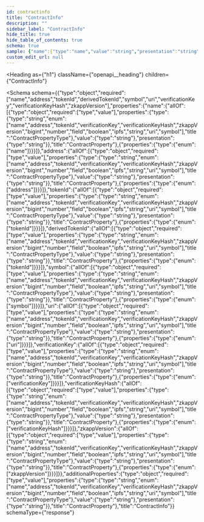 ```yaml
---
id: contractinfo
title: "ContractInfo"
description: ""
sidebar_label: "ContractInfo"
hide_title: true
hide_table_of_contents: true
schema: true
sample: {"name":{"type":"name","value":"string","presentation":"string"},"address":{"type":"address","value":"string","presentation":"string"},"tokenId":{"type":"tokenId","value":"string","presentation":"string"},"derivedTokenId":{"type":"tokenId","value":"string","presentation":"string"},"symbol":{"type":"symbol","value":"string","presentation":"string"},"uri":{"type":"uri","value":"string","presentation":"string"},"verificationKey":{"type":"verificationKey","value":"string","presentation":"string"},"verificationKeyHash":{"type":"verificationKeyHash","value":"string","presentation":"string"},"zkappVersion":{"type":"zkappVersion","value":"string","presentation":"string"}}
custom_edit_url: null
---
```



<Heading
  as={"h1"}
  className={"openapi__heading"}
  children={"ContractInfo"}
>
</Heading>





<Schema
  schema={{"type":"object","required":["name","address","tokenId","derivedTokenId","symbol","uri","verificationKey","verificationKeyHash","zkappVersion"],"properties":{"name":{"allOf":[{"type":"object","required":["type","value"],"properties":{"type":{"type":"string","enum":["name","address","tokenId","verificationKey","verificationKeyHash","zkappVersion","bigint","number","field","boolean","ipfs","string","uri","symbol"],"title":"ContractPropertyType"},"value":{"type":"string"},"presentation":{"type":"string"}},"title":"ContractProperty"},{"properties":{"type":{"enum":["name"]}}}]},"address":{"allOf":[{"type":"object","required":["type","value"],"properties":{"type":{"type":"string","enum":["name","address","tokenId","verificationKey","verificationKeyHash","zkappVersion","bigint","number","field","boolean","ipfs","string","uri","symbol"],"title":"ContractPropertyType"},"value":{"type":"string"},"presentation":{"type":"string"}},"title":"ContractProperty"},{"properties":{"type":{"enum":["address"]}}}]},"tokenId":{"allOf":[{"type":"object","required":["type","value"],"properties":{"type":{"type":"string","enum":["name","address","tokenId","verificationKey","verificationKeyHash","zkappVersion","bigint","number","field","boolean","ipfs","string","uri","symbol"],"title":"ContractPropertyType"},"value":{"type":"string"},"presentation":{"type":"string"}},"title":"ContractProperty"},{"properties":{"type":{"enum":["tokenId"]}}}]},"derivedTokenId":{"allOf":[{"type":"object","required":["type","value"],"properties":{"type":{"type":"string","enum":["name","address","tokenId","verificationKey","verificationKeyHash","zkappVersion","bigint","number","field","boolean","ipfs","string","uri","symbol"],"title":"ContractPropertyType"},"value":{"type":"string"},"presentation":{"type":"string"}},"title":"ContractProperty"},{"properties":{"type":{"enum":["tokenId"]}}}]},"symbol":{"allOf":[{"type":"object","required":["type","value"],"properties":{"type":{"type":"string","enum":["name","address","tokenId","verificationKey","verificationKeyHash","zkappVersion","bigint","number","field","boolean","ipfs","string","uri","symbol"],"title":"ContractPropertyType"},"value":{"type":"string"},"presentation":{"type":"string"}},"title":"ContractProperty"},{"properties":{"type":{"enum":["symbol"]}}}]},"uri":{"allOf":[{"type":"object","required":["type","value"],"properties":{"type":{"type":"string","enum":["name","address","tokenId","verificationKey","verificationKeyHash","zkappVersion","bigint","number","field","boolean","ipfs","string","uri","symbol"],"title":"ContractPropertyType"},"value":{"type":"string"},"presentation":{"type":"string"}},"title":"ContractProperty"},{"properties":{"type":{"enum":["uri"]}}}]},"verificationKey":{"allOf":[{"type":"object","required":["type","value"],"properties":{"type":{"type":"string","enum":["name","address","tokenId","verificationKey","verificationKeyHash","zkappVersion","bigint","number","field","boolean","ipfs","string","uri","symbol"],"title":"ContractPropertyType"},"value":{"type":"string"},"presentation":{"type":"string"}},"title":"ContractProperty"},{"properties":{"type":{"enum":["verificationKey"]}}}]},"verificationKeyHash":{"allOf":[{"type":"object","required":["type","value"],"properties":{"type":{"type":"string","enum":["name","address","tokenId","verificationKey","verificationKeyHash","zkappVersion","bigint","number","field","boolean","ipfs","string","uri","symbol"],"title":"ContractPropertyType"},"value":{"type":"string"},"presentation":{"type":"string"}},"title":"ContractProperty"},{"properties":{"type":{"enum":["verificationKeyHash"]}}}]},"zkappVersion":{"allOf":[{"type":"object","required":["type","value"],"properties":{"type":{"type":"string","enum":["name","address","tokenId","verificationKey","verificationKeyHash","zkappVersion","bigint","number","field","boolean","ipfs","string","uri","symbol"],"title":"ContractPropertyType"},"value":{"type":"string"},"presentation":{"type":"string"}},"title":"ContractProperty"},{"properties":{"type":{"enum":["zkappVersion"]}}}]}},"additionalProperties":{"type":"object","required":["type","value"],"properties":{"type":{"type":"string","enum":["name","address","tokenId","verificationKey","verificationKeyHash","zkappVersion","bigint","number","field","boolean","ipfs","string","uri","symbol"],"title":"ContractPropertyType"},"value":{"type":"string"},"presentation":{"type":"string"}},"title":"ContractProperty"},"title":"ContractInfo"}}
  schemaType={"response"}
>
  
</Schema>
            